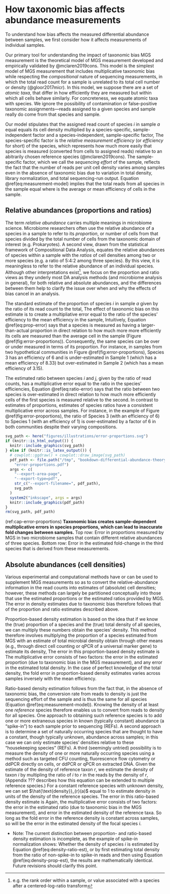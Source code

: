 # How taxonomic bias affects abundance measurements {#abundance-measurement}

To understand how bias affects the measured differential abundance between samples, we first consider how it affects measurements of individual samples.

Our primary tool for understanding the impact of taxonomic bias MGS measurement is the theoretical model of MGS measurement developed and empirically validated by @mclaren2019cons.
This model is the simplest model of MGS measurement that includes multiplicative taxonomic bias while respecting the *compositional* nature of sequencing measurements, in which the total read count for a sample is unrelated to its total cell number or density (@gloor2017micr).
In this model, we suppose there are a set of *atomic taxa*, that differ in how efficiently they are measured but within which all cells behave similarly.
For concreteness, we equate atomic taxa with species. 
We ignore the possibility of contamination or false-positive taxonomic assignments---reads assigned to a given species and sample really do come from that species and sample.

Our model stipulates that the assigned read count of species $i$ in sample $a$ equal equals its cell density multiplied by a species-specific, sample-independent factor and a species-independent, sample-specific factor,
\begin{align}
  (\#eq:measurement-model)
  \text{reads}_{i}(a)
  = \text{density}_{i}(a) \quad \cdot
    \underbrace{\text{efficiency}_{i}}_{\substack{\text{species specific,} \\  \text{sample independent}}}
    \cdot \quad
    \underbrace{\text{sequencing effort}(a)}_{\substack{\text{species independent,} \\  \text{sample specific}}}.
\end{align}
The species-specific factor is the *relative measurement efficiency* (or *efficiency* for short) of the species, which represents how much more easily that species is measured (converted from cells to assigned reads) relative to an abitrarily chosen reference species (@mclaren2019cons).
The sample-specific factor, which we call the *sequencing effort* of the sample, reflects the fact that the number of reads per unit cell density varies among samples even in the absence of taxonomic bias due to variation in total density, library normalization, and total sequencing-run output.
Equation \@ref(eq:measurement-model) implies that the total reads from all species in the sample equal
\begin{align}
  (\#eq:total-reads)
  \text{total reads}(a)
    = \text{total density}(a) \cdot \text{mean efficiency}(a) \cdot \text{sequencing effort}(a),
\end{align}
where 
\begin{align}
  (\#eq:mean-efficiency)
  \text{mean efficiency}(a) 
  \equiv \frac{\sum_{j}\text{density}_j(a)\cdot \text{efficiency}_j}{\text{total density}(a)}
\end{align}
is the average or mean efficiency of cells in the sample.

## Relative abundances (proportions and ratios)

The term *relative abundance* carries multiple meanings in microbiome science.
Microbiome researchers often use the relative abundance of a species in a sample to refer to its *proportion*, or number of cells from that species divided by the total number of cells from the taxonomic domain of interest (e.g. Prokaryotes).
A second view, drawn from the statistical framework of Compositional Data Analysis, equates the relative abundances of species within a sample with the *ratios* of cell densities among two or more species (e.g. a ratio of 5:4:2 among three species).
By this view, it is meaningless to refer to the relative abundance of an individual species.
Although other interpretations exist^[e.g. the rank order within a sample, or value associated with a species after a centered-log-ratio transform], we focus on the proportion and ratio views as they underly most DA analysis methods (and microbiome analysis in general), for both relative and absolute abundances, and the differences between them help to clarify the issue over when and why the effects of bias cancel in an analysis.

The standard estimate of the proportion of species $i$ in sample $a$ given by the ratio of its read count to the total,
\begin{align*}
  \hat{\text{prop}}_{i}(a) = \frac{\text{reads}_i(a)}{\text{total reads(a)}}.
\end{align*}
The effect of taxonomic bias on this estimate is to create a multipliative error equal to the ratio of the species' efficiency to the mean efficiency in the sample,
\begin{align}
  (\#eq:prop-error)
  \hat{\text{prop}}_{i}(a)
  &= \text{prop}_{i}(a) \cdot \frac{\text{efficiency}_{i}}{\text{mean efficiency}(a)}.
\end{align}
Intuitively, Equation \@ref(eq:prop-error) says that a species is measured as having a larger-than-actual proportion in direct relation to how much more more efficiently its cells are measured than the average cell in the sample (Figure \@ref(fig:error-proportions)).
Consequently, the same species can be over or under measured in terms of its proportion.
For instance, in samples from two hypothetical communities in Figure \@ref(fig:error-proportions), Species 3 has an efficiency of 6 and is under-estimated in Sample 1 (which has a mean efficiency of 8.33) but over-estimated in Sample 2 (which has a mean efficiency of 3.15).

The estimated ratio between species $i$ and $j$, given by the ratio of read counts, 
\begin{align*}
  \hat{\text{ratio}}_{i/j}(a) = \frac{\text{reads}_i(a)}{\text{reads}_j(a)},
\end{align*}
has a multiplicative error equal to the ratio in the species' efficiencies,
\begin{align}
  (\#eq:ratio-error)
  \hat{\text{ratio}}_{i/j}(a)
%  \frac{\text{reads}_{i}(a)}{\text{reads}_{j}(a)}
  &= \frac{\text{density}_{i}(a)}{\text{density}_{j}(a)} \cdot \frac{\text{efficiency}_{i}}{\text{efficiency}_{j}}.
\end{align}
Equation \@ref(eq:ratio-error) says that the ratio between two species is over-estimated in direct relation to how much more efficiently cells of the first species is measured relative to the second.
In contrast to estimates of proportions, estimates of species ratios have a consistent multiplicative error across samples.
For instance, in the example of Figure \@ref(fig:error-proportions), the ratio of Species 3 (with an efficiency of 6) to Species 1 (with an efficiency of 1) is over-estimated by a factor of 6 in both communities despite their varying compositions.

<!-- begin figure -->

```r
svg_path <- here("figures/illustrations/error-proportions.svg")
if (knitr::is_html_output()) {
  knitr::include_graphics(svg_path)
} else if (knitr::is_latex_output()) {
  # cowplot::ggdraw() + cowplot::draw_image(svg_path)
  pdf_path <- file.path("/tmp", "bookdown-differential-abundance-theory",
    "error-proportions.pdf")
  args <- c(
    "--export-area-page", 
    "--export-type=pdf", 
    str_c("--export-filename=", pdf_path),
    svg_path
  )
  system2("inkscape", args = args)
  knitr::include_graphics(pdf_path)
}
rm(svg_path, pdf_path)
```

(ref:cap-error-proportions) **Taxonomic bias creates sample-dependent multiplicative errors in species proportions, which can lead to inaccurate fold changes between samples.** Top row: Error in proportions measured by MGS in two microbiome samples that contain different relative abundances of three species. Bottom row: Error in the estimated fold-change in the third species that is derived from these measurements.

<!-- end figure -->

## Absolute abundances (cell densities)

Various experimental and computational methods have or can be used to supplement MGS measurements so as to convert the relative-abundance information in the read counts into estimates of (absolute) cell densities;
however, these methods can largely be partitioned conceptually into those that use the estimated proportions or the estimated ratios provided by MGS.
The error in density estimates due to taxonomic bias therefore follows that of the proportion and ratio estimates described above.

Proportion-based density estimation is based on the idea that if we know the (true) proportion of a species and the (true) total density of all species, we can multiply these numbers obtain the species' density.
This method therefore involves multiplying the proportion of a species estimated from MGS with an estimate of total microbial density obtain through other means (e.g., through direct cell counting or qPCR of a universal marker gene) to estimate 
its density,
\begin{align}
  (\#eq:density-prop-est)
  \hat{\text{density}}_{i}(a) 
  = \hat{\text{prop}}_{i}(a) \cdot \hat{\text{total density}}(a).
\end{align}
The error in this proportion-based density estimate is
\begin{align}
  (\#eq:density-prop-error)
  \hat{\text{density}}_{i}(a) 
  = \text{density}_{i}(a) \cdot \frac{\text{efficiency}_{i}}{\text{mean efficiency}(a)} 
  \cdot \substack{\text{fold error in} \\ \hat{\text{total density}}(a)}.
\end{align}
The multiplicative error consists of two factors: the error in the estimated proportion (due to taxonomic bias in the MGS measurement), and any error in the estimated total density.
In the case of perfect knowledge of the total density, the fold error in proportion-based density estimates varies across samples inversely with the mean efficiency.

Ratio-based density estimation follows from the fact that, in the absence of taxonomic bias, the conversion rate from reads to density is just the sequencing effort of the sample and is thus the same for all species (Equation \@ref(eq:measurement-model)).
Knowing the density of at least one _reference_ species therefore enables us to convert from reads to density for all species.
One approach to obtaining such reference species is to add one or more extraneous species in known (typically constant) abundance (a "spike-in") to each sample prior to sequencing (REFs).
A second approach is to determine a set of naturally occurring species that are thought to have a constant, though typically unknown, abundance across samples; in this case we can only estimate species' densities relative to these "housekeeping species" (REFs).
A third (seemingly untried) possibility is to measure the density of one or more naturally occurring species using a method such as targeted CFU counting, fluorescence flow cytometry or ddPCR directly on cells, or ddPCR or qPCR on extracted DNA.
Given the estimate of the density of reference taxon $r$, we estimate the density of taxon $i$ by multipling the ratio of $i$ to $r$ in the reads by the density of $r$,
\begin{align}
  (\#eq:density-ratio-est)
  \hat{\text{density}}_{i}(a) = \frac{\text{reads}_{i}(a)}{\text{reads}_{r}(a)} \cdot \hat{\text{density}}_{r}(a)
\end{align}
(Appendix ??? describes how this equation can be extended to multiple reference species.)
For a constant reference species with unknown density, we can set $\hat{\text{density}}_{r}(a)$ equal to 1 to estimate density in units of the density of the reference species.
The error in this ratio-based density estimate is
\begin{align}
  (\#eq:density-ratio-error)
  \hat{\text{density}}_{i}(a) 
  = \text{density}_{i}(a) \cdot \frac{\text{efficiency}_{i}}{\text{efficiency}_{r}} 
  \cdot \substack{\text{fold error in} \\ \hat{\text{density}}_{r}(a)}.
\end{align}
Again, the multiplicative error consists of two factors: the error in the estimated ratio (due to taxonomic bias in the MGS measurement), and error in the estimated density of the reference taxa.
So long as the fold error in the reference density is constant across samples, so will be the error in the estimated density of the focal species $i$.

- Note: The current distinction between proportion- and ratio-based density estimation is incomplete, as the example of spike-in normalization shows: Whether the density of species $i$ is estimated by Equation \@ref(eq:density-ratio-est), or by first estimating total density from the ratio of non-spike-in to spike-in reads and then using Equation \@ref(eq:density-prop-est), the results are mathematically identical. Future revisions should clarify this point.
